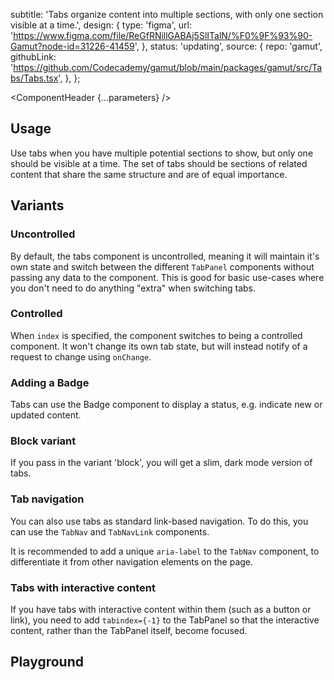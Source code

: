 


  subtitle: 'Tabs organize content into multiple sections, with only one section visible at a time.',
  design: {
    type: 'figma',
    url: 'https://www.figma.com/file/ReGfRNillGABAj5SlITalN/%F0%9F%93%90-Gamut?node-id=31226-41459',
  },
  status: 'updating',
  source: {
    repo: 'gamut',
    githubLink:
      'https://github.com/Codecademy/gamut/blob/main/packages/gamut/src/Tabs/Tabs.tsx',
  },
};

<Meta of={TemplateStories} />

<ComponentHeader {...parameters} />

## Usage

Use tabs when you have multiple potential sections to show, but only one should be visible at a time.
The set of tabs should be sections of related content that share the same structure and are of equal importance.


## Variants

### Uncontrolled
By default, the tabs component is uncontrolled, meaning it will maintain it's own state and switch between the different `TabPanel` components without passing any data to the component. This is good for basic use-cases where you don't need to do anything "extra" when switching tabs.

<Canvas of={TemplateStories.Default} />

### Controlled

When `index` is specified, the component switches to being a controlled component. It won't change its own tab state, but will instead notify of a request to change using `onChange`.

<Canvas of={TemplateStories.Controlled} />

### Adding a Badge

Tabs can use the Badge component to display a status, e.g. indicate new or updated content.

<Canvas of={TemplateStories.TabsBadge} />

### Block variant

If you pass in the variant 'block', you will get a slim, dark mode version of tabs.

<Canvas of={TemplateStories.TabsBlock} />

### Tab navigation

You can also use tabs as standard link-based navigation. To do this, you can use the `TabNav` and `TabNavLink` components.

It is recommended to add a unique `aria-label` to the `TabNav` component, to differentiate it from other navigation elements on the page.

<Canvas of={TemplateStories.TabsNav} />

### Tabs with interactive content

If you have tabs with interactive content within them (such as a button or link), you need to add `tabindex={-1}` to the TabPanel so that the interactive content, rather than the TabPanel itself, become focused.

<Canvas of={TemplateStories.TabsInteractiveContent} />

## Playground

<Canvas sourceState="shown" of={TemplateStories.Default} />

<Controls />
